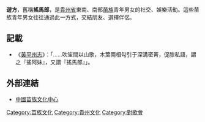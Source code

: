 {{Unreferenced |time=2009-05-12T09:06:38+00:00 }}
'''遊方'''，舊稱'''搖馬郎'''，是[[貴州省|貴州省]]東南、南部[[苗族|苗族]]青年男女的社交、娛樂活動。這些苗族青年男女往往通過此一方式，交結朋友、選擇伴侶。

== 記載 ==
*《[[黃平州志|黃平州志]]》：「......吹笙間以山歌，木葉兩相勾引于深溝密菁，促膝私語，謂之『搖阿妹』，又謂『搖馬郎』」。

== 外部連結 ==
*[https://web.archive.org/web/20120508211605/http://www.gz.xinhuanet.com/zfpd/2009-02/09/content_15643983.htm 中國苗族文化中心]

[[Category:苗族文化|Category:苗族文化]]
[[Category:貴州文化|Category:貴州文化]]
[[Category:對歌會|Category:對歌會]]